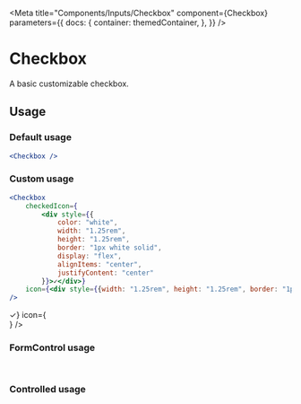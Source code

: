 
<Meta
    title="Components/Inputs/Checkbox"
    component={Checkbox}
    parameters={{
        docs: {
            container: themedContainer,
        },
    }}
/>

# Checkbox

A basic customizable checkbox.

## Usage

### Default usage

```jsx
<Checkbox />
```

<Canvas>
    <Row justifyContent="center">
        <Checkbox />
    </Row>
</Canvas>

### Custom usage

```jsx
<Checkbox
    checkedIcon={
        <div style={{
            color: "white",
            width: "1.25rem",
            height: "1.25rem",
            border: "1px white solid",
            display: "flex",
            alignItems: "center",
            justifyContent: "center"
        }}>✓</div>}
    icon={<div style={{width: "1.25rem", height: "1.25rem", border: "1px white solid"}} />}
/>
```

<Canvas>
    <Row justifyContent="center">
        <Checkbox
            checkedIcon={
                <div style={{
                    color: "white",
                    width: "1.25rem",
                    height: "1.25rem",
                    border: "1px white solid",
                    display: "flex",
                    alignItems: "center",
                    justifyContent: "center"
                }}>✓</div>}
            icon={<div style={{width: "1.25rem", height: "1.25rem", border: "1px white solid"}} />}
        />
    </Row>
</Canvas>

### FormControl usage

```jsx
<Checkbox label="I'm a label" hint="I'm a hint" required LabelProps={{ placement: "right" }} hideError={false} />
```

<Canvas>
    <Row justifyContent="center">
        <Checkbox label="I'm a label" hint="I'm a hint" required LabelProps={{ placement: "right" }} hideError={false} />
    </Row>
</Canvas>

### Controlled usage

```jsx
<Checkbox value={value} onChange={handleChange} />
```

<Canvas>
    <Row justifyContent="space-around">
        <ControlledCheckbox />
    </Row>
</Canvas>

